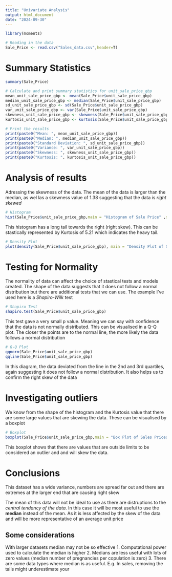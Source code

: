---
title: "Univariate Analysis"
output: html_document
date: "2024-09-30"
---
```{r}
library(moments)
```

```{r}
# Reading in the data
Sale_Price <- read.csv("Sales_data.csv",header=T)

```

# Summary Statistics
```{R}
summary(Sale_Price)
```

```{R}

# Calculate and print summary statistics for unit_sale_price_gbp
mean_unit_sale_price_gbp <- mean(Sale_Price$unit_sale_price_gbp)
median_unit_sale_price_gbp <- median(Sale_Price$unit_sale_price_gbp)
sd_unit_sale_price_gbp <- sd(Sale_Price$unit_sale_price_gbp)
var_unit_sale_price_gbp <- var(Sale_Price$unit_sale_price_gbp)
skewness_unit_sale_price_gbp <- skewness(Sale_Price$unit_sale_price_gbp)
kurtosis_unit_sale_price_gbp <- kurtosis(Sale_Price$unit_sale_price_gbp)

# Print the results
print(paste0("Mean: ", mean_unit_sale_price_gbp))
print(paste0("Median: ", median_unit_sale_price_gbp))
print(paste0("Standard Deviation: ", sd_unit_sale_price_gbp))
print(paste0("Variance: ", var_unit_sale_price_gbp))
print(paste0("Skewness: ", skewness_unit_sale_price_gbp))
print(paste0("Kurtosis: ", kurtosis_unit_sale_price_gbp))
```

# Analysis of results
Adressing the skewness of the data. The mean of the data is larger than the median, as wel las a skewness value of 1.38 suggesting that the data is *right skewed*

```{R}
# Histogram
hist(Sale_Price$unit_sale_price_gbp,main = "Histogram of Sale Price" ,xlab = "Sales Price", ylab = "Frequency", col = "lightblue")
```

This histogram has a long tail towards the right (right skew). This can be stastically represented by Kurtosis of 5.21 which indicates the heavy tail.

```{R}
# Density Plot
plot(density(Sale_Price$unit_sale_price_gbp), main = "Density Plot of Sales Prices", xlim = c(0,70))

```

# Testing for Normality
The normality of data can affect the choice of stastical tests and models created. The shape of the data suggests that it does not follow a normal distribution but there are additional tests that we can use. The example I've used here is a *Shapiro-Wilk* test
```{R}
# Shapiro Test
shapiro.test(Sale_Price$unit_sale_price_gbp)

```

This test gave a very small p value. Meaning we can say with confidence that the data is not normally distributed. This can be visualised in a Q-Q plot. The closer the points are to the normal line, the more likely the data follows a normal distribution 
```{R}
# Q-Q Plot
qqnorm(Sale_Price$unit_sale_price_gbp)
qqline(Sale_Price$unit_sale_price_gbp)
```

In this diagram, the data deviated from the line in the 2nd and 3rd quartiles, again suggesting it does not follow a normal distribution. It also helps us to confirm the right skew of the data 

# Investigating outliers
We know from the shape of the histogram and the Kurtosis value that there are some large values that are skewing the data. These can be visualised by a boxplot 
```{R}
# Boxplot
boxplot(Sale_Price$unit_sale_price_gbp,main = "Box Plot of Sales Prices", col = "lightblue")
```

This boxplot shows that there are values that are outside limits to be considered an outlier and and will skew the data.

# Conclusions 
This dataset has a wide variance, numbers are spread far out and there are extremes at the larger end that are causing right skew

The mean of this data will not be ideal to use as there are distruptions to the *central tendancy of the data*. In this case it will be most useful to use the **median** instead of the mean. As it is less affected by the skew of the data and will be more representative of an average unit price

## Some considerations
With larger datasets median may not be so effective 
1. Computational power used to calculate the median is higher
2. Medians are less useful with lots of zero values (median number of pregnancies per copulation is zero)
3. There are some data types where median is as useful. E.g. In sales, removing the tails might underestimate your
